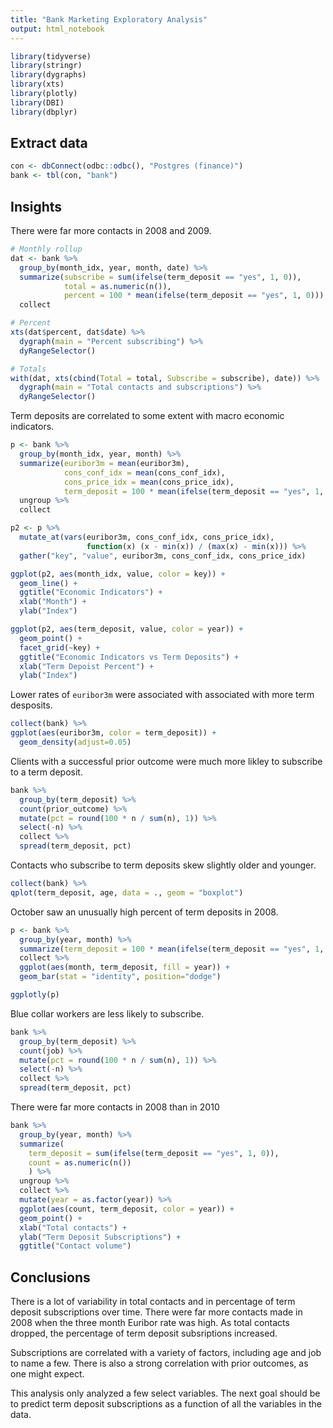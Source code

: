 ```yaml
---
title: "Bank Marketing Exploratory Analysis"
output: html_notebook
---
```


```r
library(tidyverse)
library(stringr)
library(dygraphs)
library(xts)
library(plotly)
library(DBI)
library(dbplyr)
```

## Extract data

```r
con <- dbConnect(odbc::odbc(), "Postgres (finance)")
bank <- tbl(con, "bank")
```

## Insights

There were far more contacts in 2008 and 2009.

```r

# Monthly rollup
dat <- bank %>%
  group_by(month_idx, year, month, date) %>%
  summarize(subscribe = sum(ifelse(term_deposit == "yes", 1, 0)), 
            total = as.numeric(n()),
            percent = 100 * mean(ifelse(term_deposit == "yes", 1, 0))) %>%
  collect

# Percent
xts(dat$percent, dat$date) %>%
  dygraph(main = "Percent subscribing") %>%
  dyRangeSelector()

# Totals
with(dat, xts(cbind(Total = total, Subscribe = subscribe), date)) %>%
  dygraph(main = "Total contacts and subscriptions") %>%
  dyRangeSelector()
```

Term deposits are correlated to some extent with macro economic indicators.

```r
p <- bank %>%
  group_by(month_idx, year, month) %>%
  summarize(euribor3m = mean(euribor3m),
            cons_conf_idx = mean(cons_conf_idx),
            cons_price_idx = mean(cons_price_idx),
            term_deposit = 100 * mean(ifelse(term_deposit == "yes", 1, 0))) %>%
  ungroup %>%
  collect

p2 <- p %>%
  mutate_at(vars(euribor3m, cons_conf_idx, cons_price_idx),
                 function(x) (x - min(x)) / (max(x) - min(x))) %>%
  gather("key", "value", euribor3m, cons_conf_idx, cons_price_idx)

ggplot(p2, aes(month_idx, value, color = key)) +
  geom_line() +
  ggtitle("Economic Indicators") +
  xlab("Month") +
  ylab("Index")

ggplot(p2, aes(term_deposit, value, color = year)) +
  geom_point() +
  facet_grid(~key) +
  ggtitle("Economic Indicators vs Term Deposits") +
  xlab("Term Depoist Percent") +
  ylab("Index")

```

Lower rates of `euribor3m` were associated with associated with more term desposits. 

```r
collect(bank) %>%
ggplot(aes(euribor3m, color = term_deposit)) +
  geom_density(adjust=0.05)
```

Clients with a successful prior outcome were much more likley to subscribe to a term deposit.

```r
bank %>%
  group_by(term_deposit) %>%
  count(prior_outcome) %>%
  mutate(pct = round(100 * n / sum(n), 1)) %>%
  select(-n) %>%
  collect %>%
  spread(term_deposit, pct)
```

Contacts who subscribe to term deposits skew slightly older and younger.

```r
collect(bank) %>%
qplot(term_deposit, age, data = ., geom = "boxplot")
```

October saw an unusually high percent of term deposits in 2008.

```r
p <- bank %>%
  group_by(year, month) %>%
  summarize(term_deposit = 100 * mean(ifelse(term_deposit == "yes", 1, 0))) %>%
  collect %>%
  ggplot(aes(month, term_deposit, fill = year)) +
  geom_bar(stat = "identity", position="dodge")

ggplotly(p)
```

Blue collar workers are less likely to subscribe.

```r
bank %>%
  group_by(term_deposit) %>%
  count(job) %>%
  mutate(pct = round(100 * n / sum(n), 1)) %>%
  select(-n) %>%
  collect %>%
  spread(term_deposit, pct)
```

There were far more contacts in 2008 than in 2010

```r
bank %>%
  group_by(year, month) %>%
  summarize(
    term_deposit = sum(ifelse(term_deposit == "yes", 1, 0)), 
    count = as.numeric(n())
    ) %>%
  ungroup %>%
  collect %>%
  mutate(year = as.factor(year)) %>%
  ggplot(aes(count, term_deposit, color = year)) +
  geom_point() +
  xlab("Total contacts") +
  ylab("Term Deposit Subscriptions") +
  ggtitle("Contact volume")
```

## Conclusions

There is a lot of variability in total contacts and in percentage of term deposit subscriptions over time. There were far more contacts made in 2008 when the three month Euribor rate was high. As total contacts dropped, the percentage of term deposit subsriptions increased.

Subscriptions are correlated with a variety of factors, including age and job to name a few. There is also a strong correlation with prior outcomes, as one might expect.

This analysis only analyzed a few select variables. The next goal should be to predict term deposit subscriptions as a function of all the variables in the data.
